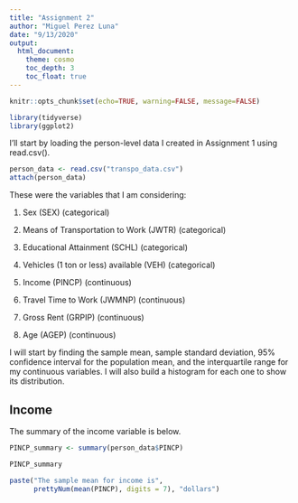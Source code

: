 ```yaml
---
title: "Assignment 2"
author: "Miguel Perez Luna"
date: "9/13/2020"
output: 
  html_document:
    theme: cosmo
    toc_depth: 3
    toc_float: true
---
```


```r
knitr::opts_chunk$set(echo=TRUE, warning=FALSE, message=FALSE)
```

```r
library(tidyverse)
library(ggplot2)
```

I'll start by loading the person-level data I created in Assignment 1 using read.csv().

```r
person_data <- read.csv("transpo_data.csv")
attach(person_data)
```

These were the variables that I am considering: 

1. Sex (SEX) (categorical)

2. Means of Transportation to Work (JWTR) (categorical)

3. Educational Attainment (SCHL) (categorical)

4. Vehicles (1 ton or less) available (VEH) (categorical)

5. Income (PINCP) (continuous)

6. Travel Time to Work (JWMNP) (continuous)

7. Gross Rent (GRPIP) (continuous)

8. Age (AGEP) (continuous)

I will start by finding the sample mean, sample standard deviation, 95% confidence interval for the population mean, and the interquartile range for my continuous variables. I will also build a histogram for each one to show its distribution. 

## Income

The summary of the income variable is below. 

```r
PINCP_summary <- summary(person_data$PINCP)

PINCP_summary
```

```r
paste("The sample mean for income is",
      prettyNum(mean(PINCP), digits = 7), "dollars")

```

